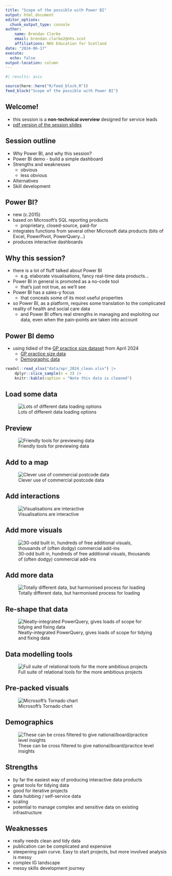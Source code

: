 ---
title: "Scope of the possible with Power BI"
output: html_document
editor_options: 
  chunk_output_type: console
author:
    name: Brendan Clarke
    email: brendan.clarke2@nhs.scot
    affiliations: NHS Education for Scotland
date: "2024-06-17"
execute: 
  echo: false
output-location: column
---

```{r}
#| results: asis

source(here::here("R/feed_block.R"))
feed_block("Scope of the possible with Power BI")

```

## Welcome!

-   this session is a **non-technical overview** designed for service leads
- <i class="far fa-file-pdf"></i>[pdf version of the session slides]("data/scope_of_the_possible_with_power_bi.pdf")

## Session outline

-   Why Power BI, and why this session?
-   Power BI demo - build a simple dashboard
-   Strengths and weaknesses
    -   obvious
    -   less obvious
-   Alternatives
-   Skill development

## Power BI?

-   new (c.2015)
-   based on Microsoft's SQL reporting products
    -   proprietary, closed-source, paid-for
-   integrates functions from several other Microsoft data products (bits of Excel, PowerPivot, PowerQuery…)
-   produces interactive dashboards

## Why this session?

-   there is a lot of fluff talked about Power BI
    -   e.g. elaborate visualisations, fancy real-time data products...
-   Power BI in general is promoted as a no-code tool
    -   that's just not true, as we'll see
-   Power BI has a sales-y focus
    -   that conceals some of its most useful properties
-   so Power BI, as a platform, requires some translation to the complicated reality of health and social care data
    -   and Power BI offers real strengths in managing and exploiting our data, even when the pain-points are taken into account

## Power BI demo

-   using tidied of the [GP practice size dataset](https://www.opendata.nhs.scot/dataset/gp-practice-contact-details-and-list-sizes) from April 2024
    - [GP practice size data]("data/apr_2024_clean.xlsx")
     - [Demographic data]("data/3 - demographics.csv")
  
```{r}
readxl::read_xlsx("data/apr_2024_clean.xlsx") |>
    dplyr::slice_sample(n = 3) |>
    knitr::kable(caption = "Note this data is cleaned")
```


## Load some data

![Lots of different data loading options](images/clipboard-1095239384.png)

## Preview

![Friendly tools for previewing data](images/clipboard-570198799.png)

## Add to a map

![Clever use of commercial postcode data](images/clipboard-1608638999.png)

## Add interactions

![Visualisations are interactive](images/clipboard-1372596463.png)

## Add more visuals

![30-odd built in, hundreds of free additional visuals, thousands of (often dodgy) commercial add-ins](images/clipboard-2549253369.png)

## Add more data

![Totally different data, but harmonised process for loading](images/clipboard-2157605622.png)

## Re-shape that data

![Neatly-integrated PowerQuery, gives loads of scope for tidying and fixing data](images/clipboard-256142195.png)

## Data modelling tools

![Full suite of relational tools for the more ambitious projects](images/clipboard-1503081705.png)

## Pre-packed visuals

![Microsoft's Tornado chart](images/clipboard-3368145622.png)

## Demographics

![These can be cross filtered to give national/board/practice level insights](images/clipboard-3099396019.png)

## Strengths

-   by far the easiest way of producing interactive data products
-   great tools for tidying data
- good for iterative projects
-   data hubbing / self-service data
-   scaling
-   potential to manage complex and sensitive data on existing infrastructure

## Weaknesses

-   really needs clean and tidy data
-   publication can be complicated and expensive
-   steepening pain curve. Easy to start projects, but more involved analysis is messy
-   complex IG landscape
-   messy skills development journey